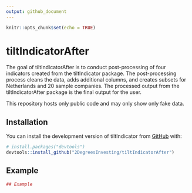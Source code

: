 ```yaml
---
output: github_document
---
```


```r
knitr::opts_chunk$set(echo = TRUE)
```

# tiltIndicatorAfter

The goal of tiltIndicatorAfter is to conduct post-processing of four indicators created from the tiltIndicator package. The post-processing process cleans the data, adds additional columns, and creates subsets for Netherlands and 20 sample companies. The processed output from the tiltIndicatorAfter package is the final output for the user.

This repository hosts only public code and may only show only fake data.

## Installation

You can install the development version of tiltIndicator from [GitHub](https://github.com/) with:

``` r
# install.packages("devtools")
devtools::install_github("2DegreesInvesting/tiltIndicatorAfter")
```

## Example

```r
## Example
```
